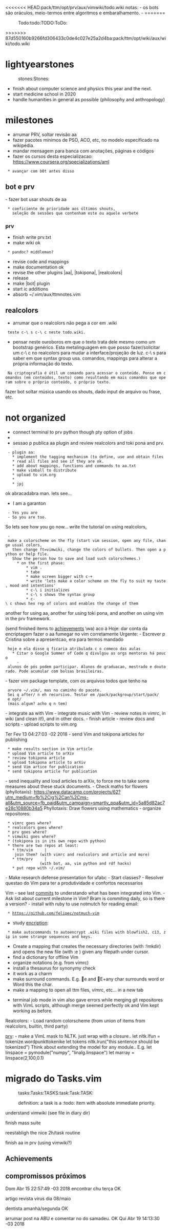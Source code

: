 <<<<<<< HEAD:pack/ttm/opt/prv/aux/vimwiki/todo.wiki
notas:
- os bots são oráculos, meio-termos entre algoritmos e embaralhamento.
- 
=======
:Todo:todo:TODO:ToDo:

>>>>>>> 87d550160b9266fd306433c0de4c027e25a2d4ba:pack/ttm/opt/wiki/aux/wiki/todo.wiki
= lightyearstones =
:stones:Stones:
* finish about computer science and physics this year and the next.
* start medicine school in 2020
* handle humanities in general as possible (philosophy and anthropology)

= milestones =
* arrumar PRV, soltar revisão aa
* fazer pacotes mínimos de PSO, ACO, etc, no modelo especificado na wikipédia.
* mandar mensagem para banca com anotações, páginas e códigos
* fazer os cursos desta especializacao: https://www.coursera.org/specializations/aml
  * avançar com b0t antes disso

== bot e prv ==
- fazer bot usar shouts de aa
  * coeficiente de prioridade aos últimos shouts,
    seleção de sessões que contenham este ou aquele verbete

=== prv ===
* finish write prv.txt
* make wiki ok
  * pandoc? middleman?
* revise code and mappings
* make documentation ok
* revise the other plugins |aa|, |tokipona|, |realcolors|
* release
* make |bot| plugin
* start ic additions
* absorb ~/.vim/aux/ttmnotes.vim

== realcolors ==
* arrumar que o realcolors não pega a cor em .wiki
  teste c-\ s c-\ c neste todo.wiki.

* pensar neste ouroboros em que o texto trata dele mesmo como um bootstrap genérico. Esta metalinguagem em que posso fazer/solicitar um c-\ c no realcolors para mudar a interface/projeção de luz. c-\ s para saber em que syntax group usa. comandos, mappings para alterar a própria informação do texto.
  Na criptografia é útil um comando para acessar o conteúdo. Pense em comandos (em conteúdos, texto) como resultando em mais comandos que operam sobre o próprio conteúdo, o próprio texto.

fazer bot soltar música usando os shouts, dado input de arquivo ou frase, etc.


= not organized =
* connect terminal to prv python though pty option of jobs
* 
* sessao p publica aa plugin and review realcolors and toki pona and prv.
  - plugin aa:
    * implement the tagging mechanism (to define, use and obtain files
    * read all files and see if they are ok.
    * add about mappings, functions and commands to aa.txt
    * make vimball to distribute
    * upload to vim.org
    *                                                           
    * jpj

ok abracadabra man.
lets see...

* I am a garanton
  - Yes you are
  - So you are too.

So lets see how you go now...
write the tutorial on using realcolors,
  - make a colorscheme on the fly (start vim session, open any file, change usual colors,
    then change ft=vimwiki, change the colors of bullets. Then open a python or help file.
    Show the person how to save and load such colorschemes.)
      * on the first phase:
	      * vim .
	      * tabe
	      * make screen bigger with c-+
	      * write 'lets make a color scheme on the fly to suit my taste, mood and intentions'
	      * c-\ i initializes
	      * c-\ s shows the syntax group
	      * c-\ c shows hex rep of colors and enables the change of them
another for using aa,
another for using toki pona,
and another on using vim in the prv framework.

(send finished items to [[achievements]] \wa)
aco
à
Hoje:
dar conta da encriptagem
fazer o aa fumegar no vim corretamente
Urgente:
- Escrever p Cristina sobre a apresentcao, era para termos mandado
  hoje e ela disse q ficaria atribulada c o comeco das aulas
    * Citar o Google Summer of Code q divulgou as orgs mentoras há pouco
      - alunos de pós podem participar. Alunos de graduacao, mestrado e doutorado. Pode acumular com bolsas brasileiras.

- fazer vim package template, com os arquivos todos que tenho na
  arvore ~/.vim/, mas no caminho do pacote.
  Sei q after/ n eh recursivo. Testar em /pack/packgroup/start/pack/
  e opt/
  (mais algum? acho q n tem)

- integrate aa with Vim
- integrate music with Vim
- review notes in vimrc, in wiki (and clean it!), and in other docs.
- finish article
- review docs and scripts
- upload scripts to vim.org

Ter Fev 13 04:27:03 -02 2018
- send Vim and tokipona articles for publishing
  * make results section in Vim article
  * upload Vim article to arXiv
  * review tokipona article
  * upload tokipona article to arXiv
  * send Vim artice for publication
  * send tokipona article for publication
- send inequality and losd articles to arXiv, to force me to take some measures about these stuck documents.
- Check maths for flowers (phyllotaxis): https://www.datacamp.com/projects/62?utm_medium=fb%2Cig%2Can%2Cms-all&utm_source=fb_paid&utm_campaign=smartly_ppa&utm_id=5a85d82ac7e28c10880b34a5 Phyllotaxis: Draw flowers using mathematics
- organize repositores:
  * vimrc goes where?
  * realcolors goes where?
  * prv goes where?
  * vimwiki goes where?
  * (tokipona is in its own repo with python)
  * there are two repos at least:
    * ttm/vim     |    join them? (with vimrc and realcolors and article and more)
    * ttm/prv     |               (with bot, aa, vim python and rdf hacks)
    * put repo with ~/.vim/
- Make research defense presentation for ufabc
- Start classes?
- Resolver questao do Vim para ter a produtividade e confortos necessarios

Vim
- see last [[commits]] to understando what has been integrated into Vim.
- Ask list about current milestone in Vim? Bram is commiting daily, so is there a version?
- install with ruby to use notmutch for reading email:
  * https://github.com/felipec/notmuch-vim
* study [[encription]]:
  * make autocommands to autoencrypt .wiki files with blowfish2, c13, zip in some strange sequences and keys.
* Create a mapping that creates the necessary directories (with :!mkdir) and opens the new file (with :e <cfile><CR>) given any filepath under cursor.
* find a dictionary for offline Vim
* organize notations (e.g. from vimrc)
* install a thesaurus for synonymy check
* it work as a charm
* make surround commands. E.g. e and E+any char surrounds word or Word this the char.
* make a mapping to open all ttm files, vimrc, etc… in a new tab

* terminal job mode in vim also gave errors while merging git repositores with VimL scripts, although merge seemed perfectly ok and Vim kept working as before.

Realcolors:
- Load random colorscheme (from union of items from realcolors, builtin, third party)

[[prv]]:
- make a VimL mask to NLTK.
just wrap with a closure..
let nltk.lfun = tokenize.wordpunkttokenike
let tokens nltk.lrun("this sentence should be tokenized")
Think about extending the model for any module..
E.g. let linspace = pymodule("numpy", "linalg.linspace")
let marray = linspace(2,100,0.1)


= migrado do Tasks.vim =
:tasks:Tasks:TASKS:task:Task:TASK:

:definition: a task is a :todo: item with absolute immediate priority.

understand vimwiki (see file in diary dir)

finish mass suite

reestabligh the nice 2h/task routine

finish aa in prv (using vimwiki?)

== Achievements ==
== compromissos próximos ==
Dom Abr 15 22:57:49 -03 2018
encontrar chu terça OK

artigo revista vírus dia 08/maio

dentista amanhà/segunda OK

arrumar post na ABU e comentar no do samadeu. OK
Qui Abr 19 14:13:30 -03 2018




